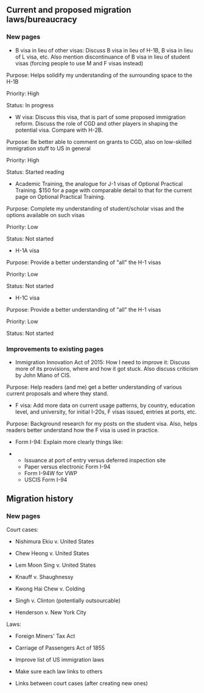 == Current and proposed migration laws/bureaucracy ==

=== New pages ===

* B visa in lieu of other visas: Discuss B visa in lieu of H-1B, B visa in lieu of L visa, etc. Also mention discontinuance of B visa in lieu of student visas (forcing people to use M and F visas instead)

Purpose: Helps solidify my understanding of the surrounding space to the H-1B

Priority: High

Status: In progress

* W visa: Discuss this visa, that is part of some proposed immigration reform. Discuss the role of CGD and other players in shaping the potential visa. Compare with H-2B.

Purpose: Be better able to comment on grants to CGD, also on low-skilled immigration stuff to US in general

Priority: High

Status: Started reading

* Academic Training, the analogue for J-1 visas of Optional Practical Training. $150 for a page with comparable detail to that for the current page on Optional Practical Training.

Purpose: Complete my understanding of student/scholar visas and the options available on such visas

Priority: Low

Status: Not started

* H-1A visa

Purpose: Provide a better understanding of "all" the H-1 visas

Priority: Low

Status: Not started

* H-1C visa

Purpose: Provide a better understanding of "all" the H-1 visas

Priority: Low

Status: Not started
=== Improvements to existing pages ===

* Immigration Innovation Act of 2015: How I need to improve it: Discuss more of its provisions, where and how it got stuck. Also discuss criticism by John Miano of CIS.

Purpose: Help readers (and me) get a better understanding of various current proposals and where they stand.

* F visa: Add more data on current usage patterns, by country, education level, and university, for initial I-20s, F visas issued, entries at ports, etc.

Purpose: Background research for my posts on the student visa. Also, helps readers better understand how the F visa is used in practice.

* Form I-94: Explain more clearly things like:

** Issuance at port of entry versus deferred inspection site
** Paper versus electronic Form I-94
** Form I-94W for VWP
** USCIS Form I-94


== Migration history ==

=== New pages ===

Court cases:

* Nishimura Ekiu v. United States

* Chew Heong v. United States

* Lem Moon Sing v. United States

* Knauff v. Shaughnessy

* Kwong Hai Chew v. Colding

* Singh v. Clinton (potentially outsourcable)

* Henderson v. New York City

Laws:

* Foreign Miners' Tax Act

* Carriage of Passengers Act of 1855

* Improve list of US immigration laws

* Make sure each law links to others

* Links between court cases (after creating new ones)
